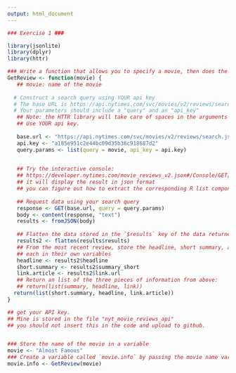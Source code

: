 ```yaml
---
output: html_document
---
```



```r
### Exercise 1 ###

library(jsonlite)
library(dplyr)
library(httr)

### Write a function that allows you to specify a movie, then does the following:
GetReview <- function(movie) {
   ## movie: name of the movie
  
  # Construct a search query using YOUR api key
  # The base URL is https://api.nytimes.com/svc/movies/v2/reviews/search.json?
  # Your parameters should include a "query" and an "api_key"
   ## Note: the HTTR library will take care of spaces in the arguments
   ## Use YOUR api key.  
  
   base.url <- "https://api.nytimes.com/svc/movies/v2/reviews/search.json?"
   api.key <- "a185e951c2e44bc09d35b36c918687d2"
   query.params <- list(query = movie, api_key = api.key)
  

   ## Try the interactive console:
   ## https://developer.nytimes.com/movie_reviews_v2.json#/Console/GET/reviews/search.json
   ## it will display the result in json format
   ## you can figure out how to extract the corresponding R list components
 
   ## Request data using your search query
   response <- GET(base.url, query = query.params)
   body <- content(response, "text")
   results <- fromJSON(body)
  
   ## Flatten the data stored in the `$results` key of the data returned to you
   results2 <- flatten(results$results)
   ## From the most recent review, store the headline, short summary, and link to full article
   ## each in their own variables
   headline <- results2$headline
   short.summary <- results2$summary_short
   link.article <- results2$link.url
   ## Return an list of the three pieces of information from above:
   ## return(list(summary, headline, link))
  return(list(short.summary, headline, link.article))
}

## get your API key.
## Mine is stored in the file "nyt_movie_reviews_api"
## you should not insert this in the code and upload to github.


### Store the name of the movie in a variable
movie <- "Almost Famous"
### Create a variable called `movie.info` by passing the movie name variable to your GetReview function
movie.info <- GetReview(movie)

```
